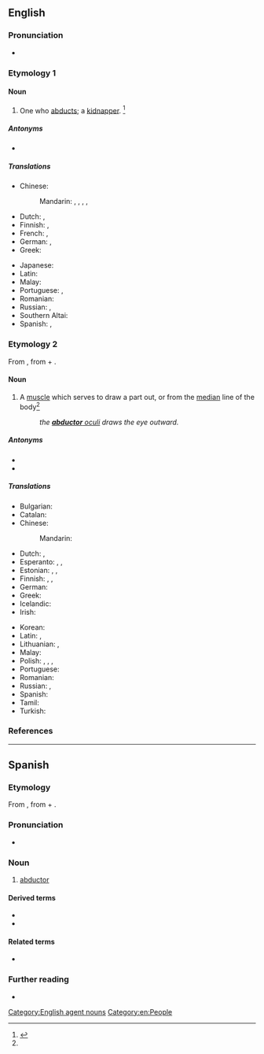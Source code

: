 ==English==

===Pronunciation===
* {{a|US}} {{IPA|en|/æbˈdʌk.tɚ/|/æbˈdʌk.tə/}}

===Etymology 1===
{{suffix|en|abduct|or}}

====Noun====
{{en-noun}}

# One who [[abduct|abducts]]; a [[kidnapper]]. {{defdate|mid 19th century}}<ref name="SOED">{{R:SOED5|page=3}}</ref>

=====Antonyms=====
* {{l|en|abductee}}

=====Translations=====
{{trans-top|kidnapper}}
* Chinese:
*: Mandarin: {{t+|cmn|誘拐者|sc=Hani}}, {{t+|cmn|诱拐者|tr=yòuguǎizhě|sc=Hani}}, {{t+|cmn|綁架者|sc=Hani}}, {{t+|cmn|绑架者|tr=bǎngjiàzhě|sc=Hani}}, {{t+|cmn|劫持者|tr=jiéchízhě|sc=Hani}}
* Dutch: {{t+|nl|ontvoerder|m}}, {{t+|nl|kidnapper|m}}
* Finnish: {{t|fi|ihmisryöstäjä}}, {{t+|fi|kidnappaaja}}
* French: {{t+|fr|abducteur|m}}, {{t|fr|abducteuse|f}}
* German: {{t+|de|Entführer|m}}, {{t+|de|Entführerin|f}}
* Greek: {{t+|el|απαγωγέας|m|f}}
{{trans-mid}}
* Japanese: {{t|ja|誘拐犯|tr=ゆうかいはん, yūkaihan|sc=Jpan}}
* Latin: {{t|la|raptor|m}}
* Malay: {{t|ms|penculik}}
* Portuguese: {{t|pt|raptor|m}}, {{t+|pt|sequestrador|m}}
* Romanian: {{t+|ro|răpitor|m}}
* Russian: {{t+|ru|похити́тель|m}}, {{t+|ru|похити́тельница|f}}
* Southern Altai: {{t|alt|уурчы}}
* Spanish: {{t+|es|raptor|m}}, {{t+|es|secuestrador|m}}
{{trans-bottom}}

===Etymology 2===
From {{bor|en|NL.|abductor}}, from {{m|la|abdūcō}} + {{m|la|-tor}}.

====Noun====
{{en-noun|s|abductores}}

# {{lb|en|anatomy}} A [[muscle]] which serves to draw a part out, or from the [[median]] line of the body{{defdate|early 17th century}}<ref name="SOED" />
#: ''the [[abductor oculi|'''abductor''' oculi]] draws the eye outward. ''

=====Antonyms=====
* {{l|en|abductee}}
* {{l|en|adductor}}

=====Translations=====
{{trans-top|muscle}}
* Bulgarian: {{t+|bg|абдуктор|m}}
* Catalan: {{t|ca|abductor|m}}
* Chinese:
*: Mandarin: {{t-needed|cmn}}
* Dutch: {{t+|nl|abductor|m}}, {{t+|nl|afvoerder|m}}
* Esperanto: {{t|eo|abduktoro}}, {{t|eo|abdukcimuskolo}}, {{t|eo|abdukcia muskolo}}
* Estonian: {{t+|et|eemaldaja}}, {{t+|et|abduktor}}, {{t+|et|eemaldajalihas}}
* Finnish: {{t+|fi|loitontajalihas}}, {{t+|fi|abduktori}}, {{t+|fi|loitontaja}}
* German: {{t+|de|Abduktor|m}}
* Greek: {{t|el|απαγωγός μυς|m}}
* Icelandic: {{t|is|fráfærir}}
* Irish: {{t|ga|matán abduchtach|m}}
{{trans-mid}}
* Korean: {{t-needed|ko}}
* Latin: {{t|la|musculus abductor|m}}, {{t|la|abductor|m}}
* Lithuanian: {{t|lt|atitraukiamasis raumuo|m}}, {{t+|lt|abduktorius|m}}
* Malay: {{t|ms|abduktor}}
* Polish: {{t+|pl|abduktor}}, {{t|pl|mięsień odwodziciel|m}}, {{t+|pl|odwodziciel|m}}, {{t|pl|mięsień odwodzący|m}}
* Portuguese: {{t|pt|abdutor|m}}
* Romanian: {{t+|ro|mușchi abductor}}
* Russian: {{t+|ru|абду́ктор|m}}, {{t|ru|отводя́щая мы́шца|f}}
* Spanish: {{t+|es|abductor|m}}
* Tamil: {{t-needed|ta}}
* Turkish: {{t-needed|tr}}
{{trans-bottom}}

===References===
<references/>

[[Category:English agent nouns]]
[[Category:en:People]]

----

==Spanish==

===Etymology===
From {{bor|es|NL.|abductor}}, from {{m|la|abdūcō}} + {{m|la|-tor}}.

===Pronunciation===
* {{es-IPA}}

===Noun===
{{es-noun|m|abductores}}

# {{lb|es|anatomy}} [[#English|abductor]]

====Derived terms====
* {{l|es|abductor largo del pulgar}}
* {{l|es|abductor del meñique}}

====Related terms====
* {{l|es|abducir}}

===Further reading===
* {{R:DRAE 2001}}

{{C|es|Muscles}}